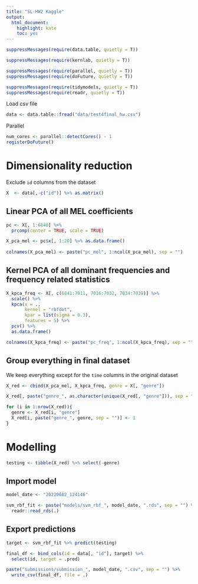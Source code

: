 ```yaml
---
title: "SL-HW2 Kaggle"
output:
  html_document:
    highlight: kate
    toc: yes
---
```


```r
suppressMessages(require(data.table, quietly = T))

suppressMessages(require(kernlab, quietly = T))

suppressMessages(require(parallel, quietly = T))
suppressMessages(require(doFuture, quietly = T))

suppressMessages(require(tidymodels, quietly = T))
suppressMessages(require(readr, quietly = T))
```

Load csv file

```r
data <- data.table::fread("data/test4final_hw.csv")
```

Parallel

```r
num_cores <- parallel::detectCores() - 1
registerDoFuture()
```

# Dimensionality reduction

Exclude `id` columns from the dataset

```r
X  <- data[,-c("id")] %>% as.matrix()
```


## Linear PCA of all MEL coefficients

```r
pc <- X[, 1:6840] %>%
  prcomp(center = TRUE, scale = TRUE)

X_pca_mel <- pc$x[, 1:20] %>% as.data.frame()
  
colnames(X_pca_mel) <- paste("pc_mel", 1:ncol(X_pca_mel), sep = "")
```

## Kernel PCA of all dominant frequencies and frequency related statistics

```r
X_kpca_freq <- X[, c(6841:7011, 7016:7032, 7034:7039)] %>%
  scale() %>%
  kpca(x = .,
       kernel = "rbfdot",
       kpar = list(sigma = 0.3),
       features = 5) %>%
  pcv() %>%
  as.data.frame()

colnames(X_kpca_freq) <- paste("pc_freq", 1:ncol(X_kpca_freq), sep = "")
```

## Group everything in final dataset

We keep everything except for the `time` columns in the original dataset
```r
X_red <- cbind(X_pca_mel, X_kpca_freq, genre = X[, "genre"])

X_red[, paste("genre_", as.character(unique(X_red[, "genre"])), sep = "")] <- 0

for (i in 1:nrow(X_red)){
  genre <- X_red[i, "genre"]
  X_red[i, paste("genre_", genre, sep = "")] <- 1
}
```

# Modelling
```r
testing <- tibble(X_red) %>% select(-genre)
```

## Import model
```r
model_date <- "20220602_124146"

svm_rbf_fit <- paste("models/svm_rbf_", model_date, ".rds", sep = "") %>%
  readr::read_rds(.)
```

## Export predictions
```r
target <- svm_rbf_fit %>% predict(testing)

final_df <- bind_cols(id = data[, "id"], target) %>%
  select(id, target = .pred)

paste("submissions/submission_", model_date, ".csv", sep = "") %>% 
  write_csv(final_df, file = .)
```

